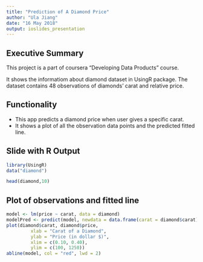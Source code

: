 ```yaml
---
title: "Prediction of A Diamond Price"
author: "Ula Jiang"
date: "16 May 2018"
output: ioslides_presentation
---
```


## Executive Summary
This project is a part of coursera "Developing Data Products" course.  

It shows the informatiom about diamond dataset in UsingR package. The dataset contains 48 observations of diamonds' carat and relative price.


## Functionality
- This app predicts a diamond price when user gives a specific carat.   
- It shows a plot of all the observation data points and the predicted fitted line. 


## Slide with R Output
```r
library(UsingR)
data("diamond")
```
```r
head(diamond,10)
```


## Plot of observations and fitted line
```r
model <- lm(price ~ carat, data = diamond)
modelPred <- predict(model, newdata = data.frame(carat = diamond$carat))
plot(diamond$carat, diamond$price, 
         xlab = "Carat of a Diamond",
         ylab = "Price (in dollar $)", 
         xlim = c(0.10, 0.40),
         ylim = c(100, 1250))
abline(model, col = "red", lwd = 2)
```

